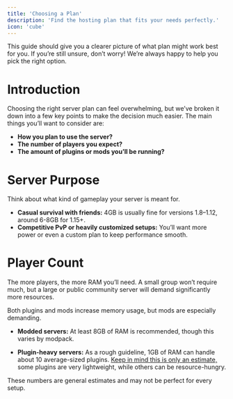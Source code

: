 ```yaml
---
title: 'Choosing a Plan'
description: 'Find the hosting plan that fits your needs perfectly.'
icon: 'cube'
---
```


<Info>This guide should give you a clearer picture of what plan might work best for you. If you’re still unsure, don’t worry! We’re always happy to help you pick the right option.</Info>

# Introduction
Choosing the right server plan can feel overwhelming, but we’ve broken it down into a few key points to make the decision much easier. The main things you’ll want to consider are:

- **How you plan to use the server?**
- **The number of players you expect?**
- **The amount of plugins or mods you’ll be running?**

# Server Purpose
Think about what kind of gameplay your server is meant for.

- **Casual survival with friends:** 4GB is usually fine for versions 1.8–1.12, around 6-8GB for 1.15+.
- **Competitive PvP or heavily customized setups:** You’ll want more power or even a custom plan to keep performance smooth.

# Player Count
The more players, the more RAM you’ll need. A small group won’t require much, but a large or public community server will demand significantly more resources.

Both plugins and mods increase memory usage, but mods are especially demanding.

- **Modded servers:** At least 8GB of RAM is recommended, though this varies by modpack.

- **Plugin-heavy servers:** As a rough guideline, 1GB of RAM can handle about 10 average-sized plugins. <u>Keep in mind this is only an estimate,</u> some plugins are very lightweight, while others can be resource-hungry.

<Callout icon="key" color="#FFC107" iconType="regular">These numbers are general estimates and may not be perfect for every setup.</Callout>
